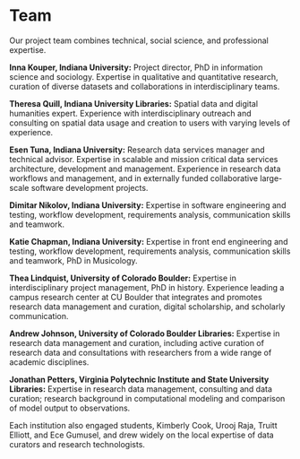 # Team

Our project team combines technical, social science, and professional expertise.

**Inna Kouper, Indiana University:** Project director, PhD in information science and sociology. Expertise in qualitative and quantitative research, curation of diverse datasets and collaborations in interdisciplinary teams.

**Theresa Quill, Indiana University Libraries:** Spatial data and digital humanities expert. Experience with interdisciplinary outreach and consulting on spatial data usage and creation to users with varying levels of experience.

**Esen Tuna, Indiana University:** Research data services manager and technical advisor. Expertise in scalable and mission critical data services architecture, development and management. Experience in research data workflows and management, and in externally funded collaborative large-scale software development projects.

**Dimitar Nikolov, Indiana University:** Expertise in software engineering and testing, workflow development, requirements analysis, communication skills and teamwork.

**Katie Chapman, Indiana University:** Expertise in front end engineering and testing, workflow development, requirements analysis, communication skills and teamwork, PhD in Musicology.

**Thea Lindquist, University of Colorado Boulder:** Expertise in interdisciplinary project management, PhD in history. Experience leading a campus research center at CU Boulder that integrates and promotes research data management and curation, digital scholarship, and scholarly communication.

**Andrew Johnson, University of Colorado Boulder Libraries:** Expertise in research data management and curation, including active curation of research data and consultations with researchers from a wide range of academic disciplines.

**Jonathan Petters, Virginia Polytechnic Institute and State University Libraries:** Expertise in research data management, consulting and data curation; research background in computational modeling and comparison of model output to observations.

Each institution also engaged students, Kimberly Cook, Urooj Raja, Truitt Elliott, and Ece Gumusel, and drew widely on the local expertise of data curators and research technologists.

